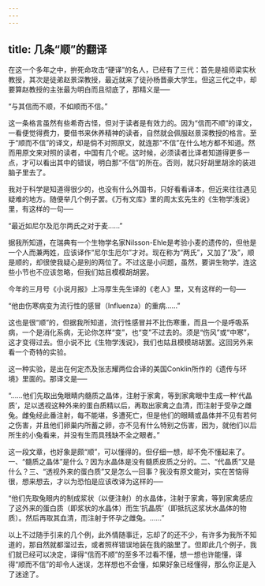 ```yaml
---
---
---
```

title: 几条“顺”的翻译
---



在这一个多年之中，拚死命攻击“硬译”的名人，已经有了三代：首先是祖师梁实秋教授，其次是徒弟赵景深教授，最近就来了徒孙杨晋豪大学生。但这三代之中，却要算赵教授的主张最为明白而且彻底了，那精义是──

“与其信而不顺，不如顺而不信。”

这一条格言虽然有些希奇古怪，但对于读者是有效力的。因为“信而不顺”的译文，一看便觉得费力，要借书来休养精神的读者，自然就会佩服赵景深教授的格言。至于“顺而不信”的译文，却是倘不对照原文，就连那“不信”在什么地方都不知道。然而用原文来对照的读者，中国有几个呢。这时候，必须读者比译者知道得更多一点，才可以看出其中的错误，明白那“不信”的所在。否则，就只好胡里胡涂的装进脑子里去了。

我对于科学是知道得很少的，也没有什么外国书，只好看看译本，但近来往往遇见疑难的地方。随便举几个例子罢。《万有文库》里的周太玄先生的《生物学浅说》里，有这样的一句──

“最近如尼尔及厄尔两氏之对于麦……”

据我所知道，在瑞典有一个生物学名家Nilsson-Ehle是考验小麦的遗传的，但他是一个人而兼两姓，应该译作“尼尔生厄尔”才对。现在称为“两氏”，又加了“及”，顺是顺的，却很使我疑心是别的两位了。不过这是小问题，虽然，要讲生物学，连这些小节也不应该忽略，但我们姑且模模胡胡罢。

今年的三月号《小说月报》上冯厚生先生译的《老人》里，又有这样的一句──

“他由伤寒病变为流行性的感冒（Influenza）的重病……”

这也是很“顺”的，但据我所知道，流行性感冒并不比伤寒重，而且一个是呼吸系病，一个是消化系病，无论你怎样“变”，也“变”不过去的。须是“伤风”或“中寒”，这才变得过去。但小说不比《生物学浅说》，我们也姑且模模胡胡罢。这回另外来看一个奇特的实验。

这一种实验，是出在何定杰及张志耀两位合译的美国Conklin所作的《遗传与环境》里面的。那译文是──

“……他们先取出兔眼睛内髓质之晶体，注射于家禽，等到家禽眼中生成一种‘代晶质’，足以透视这种外来的蛋白质精以后，再取出家禽之血清，而注射于受孕之雌兔。雌兔经此番注射，每不能堪，多遭死亡，但是他们的眼睛或晶体并不见有若何之伤害，并且他们卵巢内所蓄之卵，亦不见有什么特别之伤害，因为，就他们以后所生的小兔看来，并没有生而具残缺不全之眼者。”

这一段文章，也好象是颇“顺”，可以懂得的。但仔细一想，却不免不懂起来了。一、“髓质之晶体”是什么？因为水晶体是没有髓质皮质之分的。二、“代晶质”又是什么？三、“透视外来的蛋白质”又是怎么一回事？我没有原文能对，实在苦恼得很，想来想去，才以为恐怕是应该改译为这样的──

“他们先取兔眼内的制成浆状（以便注射）的水晶体，注射于家禽，等到家禽感应了这外来的蛋白质（即浆状的水晶体）而生‘抗晶质’（即抵抗这浆状水晶体的物质）。然后再取其血清，而注射于怀孕之雌兔。……”

以上不过随手引来的几个例，此外情随事迁，忘却了的还不少，有许多为我所不知道的，那自然就都溜过去，或者照样错误地装在我的脑里了。但即此几个例子，我们就已经可以决定，译得“信而不顺”的至多不过看不懂，想一想也许能懂，译得“顺而不信”的却令人迷误，怎样想也不会懂，如果好象已经懂得，那么你正是入了迷途了。